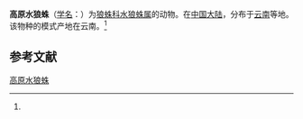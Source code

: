 {{Speciesbox
| name = 高原水狼蛛
| status = 
| status_system = 
| image = 
| genus = Pirata
| species = montigena
| authority = (Lui, 1987)<ref name='id13926'>{{cite web| url =http://www.bioinfo.cn/db05/BjdwSpecies.php?action=view&id=13926| title =高原水狼蛛| work =《中国动物物种编目数据库》| publisher =中国科学院微生物研究所| author =中国科学院动物研究所| accessdate =2009-04-28| deadurl =yes| archiveurl =https://web.archive.org/web/20160305054409/http://www.bioinfo.cn/db05/BjdwSpecies.php?action=view&id=13926| archivedate =2016-03-05}}</ref>
}}

'''高原水狼蛛'''（[[学名|学名]]：{{lang|la|''Pirata montigena''}}）为[[狼蛛科|狼蛛科]][[水狼蛛属|水狼蛛属]]的动物。在[[中国大陆|中国大陆]]，分布于[[云南|云南]]等地。该物种的模式产地在云南。<ref name='id13926'/>

== 参考文献 ==
{{reflist}}

{{Wikispecies|Pirata montigena}}
{{Taxonbar|from=Q4186356}}

[[Category:水狼蛛属|高原水狼蛛]]


{{蜘蛛小作品}}